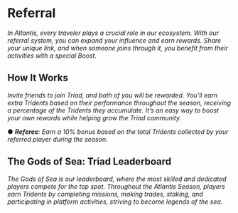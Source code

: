 

<HeroPattern />

# Referral

_In Atlantis, every traveler plays a crucial role in our ecosystem. With our referral system, you can expand your influence and earn rewards. Share your unique link, and when someone joins through it, you benefit from their activities with a special Boost._

## How It Works

_Invite friends to join Triad, and both of you will be rewarded. You’ll earn extra Tridents based on their performance throughout the season, receiving a percentage of the Tridents they accumulate. It’s an easy way to boost your own rewards while helping grow the Triad community._

● _**Referee**: Earn a 10% bonus based on the total Tridents collected by your referred player during the season._

## The Gods of Sea: Triad Leaderboard

_The Gods of Sea is our leaderboard, where the most skilled and dedicated players compete for the top spot. Throughout the Atlantis Season, players earn Tridents by completing missions, making trades, staking, and participating in platform activities, striving to become legends of the sea._
